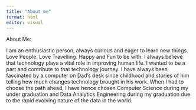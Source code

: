 ```yaml
---
title: "About me"
format: html
editor: visual
---
```


About Me:

I am an enthusiastic person, always curious and eager to learn new things. Love People. Love
Travelling. Happy and Fun to be with. I always believe that technology plays a vital role in
improving human life. I wanted to be a part and contribute to that technology journey. I have always been fascinated by a computer on Dad’s desk since childhood and stories of him telling how much changes technology brought in his work. When I had to choose the path ahead, I have hence chosen Computer Science during my under graduation and Data Analytics Engineering during my graduation due to the rapid evolving nature of the data in the world.
